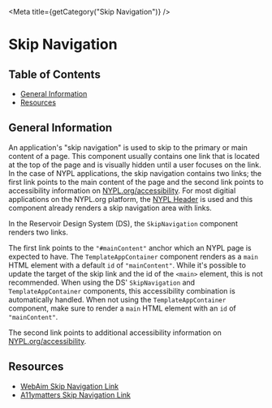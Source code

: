 

<Meta title={getCategory("Skip Navigation")} />

# Skip Navigation

## Table of Contents

- [General Information](#general-information)
- [Resources](#resources)

## General Information

An application's "skip navigation" is used to skip to the primary or main
content of a page. This component usually contains one link that is located at
the top of the page and is visually hidden until a user focuses on the link.
In the case of NYPL applications, the skip navigation contains two links; the
first link points to the main content of the page and the second link points to
accessibility information on [NYPL.org/accessibility](https://nypl.org/accessibility).
For most digitial applications on the NYPL.org platform, the [NYPL Header](https://github.com/NYPL/dgx-header-component)
is used and this component already renders a skip navigation area with links.

In the Reservoir Design System (DS), the `SkipNavigation` component renders two
links.

The first link points to the `"#mainContent"` anchor which an NYPL page
is expected to have. The `TemplateAppContainer` component renders as a `main`
HTML element with a default `id` of `"mainContent"`. While it's possible to
update the target of the skip link and the id of the `<main>` element, this is
not recommended. When using the DS' `SkipNavigation` and `TemplateAppContainer`
components, this accessibility combination is automatically handled. When not
using the `TemplateAppContainer` component, make sure to render a `main` HTML
element with an `id` of `"mainContent"`.

The second link points to additional accessibility information on [NYPL.org/accessibility](https://nypl.org/accessibility).

## Resources

- [WebAim Skip Navigation Link](https://webaim.org/techniques/skipnav/)
- [A11ymatters Skip Navigation Link](https://www.a11ymatters.com/pattern/skip-link/)

<!-- hack to make sure correct styles are used on the page -->

<DSProvider />
